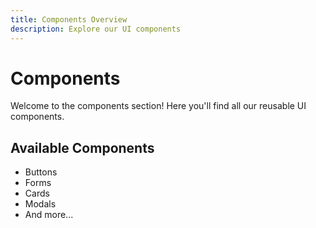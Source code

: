 ```yaml
---
title: Components Overview
description: Explore our UI components
---
```


# Components

Welcome to the components section! Here you'll find all our reusable UI components.

## Available Components

- Buttons
- Forms
- Cards
- Modals
- And more... 